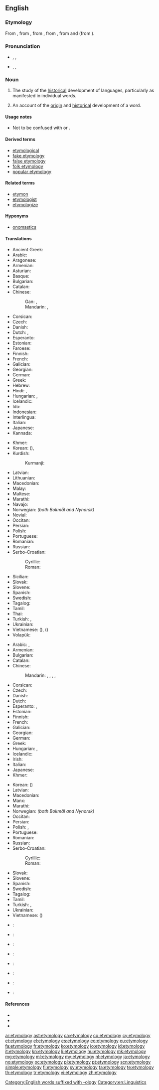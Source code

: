 {{selfref|For etymology on Wiktionary, see [[Wiktionary:Etymology]].}}
==English==

===Etymology===
From {{etyl|enm}} {{term|etimologie|lang=enm}}, from {{etyl|fro}} {{term|ethimologie|lang=fro}}, from {{etyl|la}} {{term|etymologia|lang=la}}, from {{etyl|grc}} {{term|sc=polytonic|ἐτυμολογία|tr=etumologia|lang=grc}}, from {{term|ἔτυμον||true sense|tr=etumon|lang=grc}} and {{term|-λογία||study of|tr=-logia|lang=grc}} (from {{term|λόγος|tr=logos|lang=grc}}).

===Pronunciation===
* {{a|RP}} {{enPR|ĕt"ə-mŏl'ə-jē}}, {{IPA|/ˌɛt.ɪˈmɒl.ə.dʒi/}}, {{X-SAMPA|/%Et.I"mQl.@.dZi/}}
* {{a|GenAm}} {{enPR|ĕt"ə-mŏl'ə-jē}}, {{IPA|/ˌɛtəˈmɑlədʒi/}}, {{X-SAMPA|/%Et@"mAl@dZi/}}

===Noun===
{{wikipedia}}
{{seeCites|pos=right}}
{{en-noun|etymolog|ies}}

# {{uncountable}} The study of the [[historical]] development of languages, particularly as manifested in individual words.
# {{countable}} An account of the [[origin]] and [[historical]] development of a word.

====Usage notes====
* Not to be confused with {{term|entomology|lang=en||the study of insects}} or {{term|etiology|lang=en||the study of causes or origins}}.

====Derived terms====
* [[etymological]]
* [[fake etymology]]
* [[false etymology]]
* [[folk etymology]]
* [[popular etymology]]

====Related terms====
* [[etymon]]
* [[etymologist]]
* [[etymologize]]

====Hyponyms====
* [[onomastics]]

====Translations====
{{trans-top|study of the historical development of languages, particularly of individual words}}
* Ancient Greek: {{tø|grc|ἡ ἐτυμολογία|f|tr=hē etumologia}}
* Arabic: {{t-|ar|تأثيل|m|tr=ta‘thiil}}
* Aragonese: {{t-|an|etimolochía|f}}
* Armenian: {{t-|hy|ստուգաբանություն|tr=stugabanut'yun}}
* Asturian: {{t+|ast|etimoloxía|f}}
* Basque: {{t-|eu|etimologia}}
* Bulgarian: {{t+|bg|етимология|f|tr=etimológija|sc=Cyrl}}
* Catalan: {{t+|ca|etimologia|f}}
* Chinese:
*: Gan: {{tø|gan|語源學|sc=Hans}}, {{tø|gan|语源学|tr=ngi3 ngion4 hok6|sc=Hans}}
*: Mandarin: {{t|cmn|語源學|sc=Hani}}, {{t|cmn|语源学|tr=yǔyuánxué|sc=Hani}}
* Corsican: {{t+|co|etimulugia}}
* Czech: {{t+|cs|etymologie|f}}
* Danish: {{t+|da|etymologi|c}}
* Dutch: {{t+|nl|etymologie|f}}, {{t+|nl|woordherkomst|f}}
* Esperanto: {{t-|eo|etimologio}}
* Estonian: {{t-|et|etümoloogia}}
* Faroese: {{t-|fo|upprunafrøði|f}}
* Finnish: {{t+|fi|etymologia}}
* French: {{t+|fr|étymologie|f}}
* Galician: {{t+|gl|etimoloxía|f}}
* Georgian: {{t+|ka|ეტიმოლოგია|tr=etimologia|sc=Geor}}
* German: {{t+|de|Etymologie|f}}
* Greek: {{t+|el|ετυμολογία|f|tr=etymología}}
* Hebrew: {{t+|he|אטימולוגיה|f|tr=etimológya}}
* Hindi: {{t-|hi|व्युत्पत्ति|tr=vyutpatti}}, {{t-|hi|व्युत्पत्तिशास्त्र|tr=vyutpattiśāstr}}
* Hungarian: {{t+|hu|etimológia}}, {{t-|hu|szófejtés}}
* Icelandic: {{t+|is|orðsifjafræði|f}}
* Ido: {{t+|io|etimologio}}
* Indonesian: {{t+|id|etimologi}}
* Interlingua: {{t-|ia|etymologia}}
* Italian: {{t+|it|etimologia|f}}
* Japanese: {{t-|ja|語源学|tr=[[ごげんがく]], gogengaku}}
* Kannada: {{t+|kn|ಪದದ ಹಿನ್ನೆಲೆ|tr=padada hinnele|sc=Knda}}
{{trans-mid}}
* Khmer: {{t-|km|និរុត្តិសាស្ត្រ|sc=Khmr|tr=nirutte saah}}
* Korean: {{t+|ko|어원학|tr=eowonhak|sc=Hang}} ({{t-|ko|語源學|sc=Hani}}), {{t+|ko|어원|sc=Kore}}
* Kurdish:
*: Kurmanji: {{t-|kmr|bêjenasî|f}}
* Latvian: {{t+|lv|etimoloģija|f}}
* Lithuanian: {{t+|lt|etimologija}}
* Macedonian: {{t-|mk|етимологија|f|tr=etimológija}}
* Malay: {{t-|ms|etimologi}}
* Maltese: {{t+|mt|etimoloġija|f}}
* Marathi: {{t-|mr|व्युत्पत्तीशास्त्र|n|tr=vyutpatti shastra|sc=Deva}}
* Navajo: {{tø|nv|bizhiʼígíí}}
* Norwegian: {{t+|no|etymologi|m}} ''(both Bokmål and Nynorsk)''
* Novial: {{tø|nov|etimologia}}
* Occitan: {{t+|oc|etimologia|f}}
* Persian: {{t-|fa|ریشه‌شناسی|tr=rīsheshenāsi}}
* Polish: {{t+|pl|etymologia|f}}
* Portuguese: {{t+|pt|etimologia|f}}
* Romanian: {{t+|ro|etimologie|f}}
* Russian: {{t+|ru|этимология|f|tr=etimológija}}
* Serbo-Croatian:
*: Cyrillic: {{t-|sh|етимологија|f|sc=Cyrl}}
*: Roman: {{t-|sh|etimologija|f}}
* Sicilian: {{t+|scn|etimoluggìa|f}}
* Slovak: {{t-|sk|etymológia|f}}
* Slovene: {{t+|sl|etimologija|f}}
* Spanish: {{t+|es|etimología|f}}
* Swedish: {{t+|sv|etymologi|c}}
* Tagalog: {{t+|tl|etimolohiya}}
* Tamil: {{t+|ta|சொற்பிறப்பியல்|tr=coṟpiṟappiyal|sc=Taml}}
* Thai: {{t-|th|นิรุกติศาสตร์|tr=níróoktì sàat}}
* Turkish: {{t+|tr|köken bilimi}}, {{t+|tr|etimoloji}}
* Ukrainian: {{t+|uk|етимологія|f|tr=etymolóhija}}
* Vietnamese: {{t+|vi|từ nguyên học}} ({{t-|vi|詞源學|sc=Hani}}), {{t+|vi|từ nguyên}} ({{t-|vi|詞源|sc=Hani}})
* Volapük: {{t+|vo|tümolog}}
{{trans-bottom}}

{{trans-top|account of the origin and historical development of a word}}
* Arabic: {{t-|ar|إشتقاق|m|tr='ishtiqaaq}}, {{t-|ar|تأثيل|m|tr=ta‘thiil}}
* Armenian: {{t-|hy|ստուգաբանություն|tr=stugabanut'yun}}
* Bulgarian: {{t+|bg|етимология|f|tr=etimológija|sc=Cyrl}}
* Catalan: {{t+|ca|etimologia|f}}
* Chinese:
*: Mandarin: {{t-|cmn|詞源|sc=Hani}}, {{t-|cmn|词源|tr=cíyuán|sc=Hani}}, {{t-|cmn|語源|sc=Hani}}, {{t-|cmn|语源|tr=yǔyuán|sc=Hani}}, {{t-|cmn|字源|tr=zìyuán|sc=Hani}}
* Corsican: {{t+|co|etimulugia}}
* Czech: {{t+|cs|etymologie|f}}
* Danish: {{t+|da|etymologi|c}}
* Dutch: {{t+|nl|etymologie|f}}
* Esperanto: {{t-|eo|etimo}}, {{t-|eo|vortodeveno}}
* Estonian: {{t-|et|etümoloogia}}
* Finnish: {{t+|fi|etymologia}}
* French: {{t+|fr|étymologie|f}}
* Galician: {{t+|gl|etimoloxía|f}}
* Georgian: {{t+|ka|ეტიმოლოგია|tr=etimologia|sc=Geor}}
* German: {{t+|de|Etymologie|f}}
* Greek: {{t-|el|ετυμολόγηση|f|tr=etymológisi}}
* Hungarian: {{t+|hu|etimológia}}, {{t-|hu|szófejtés}}
* Icelandic: {{t-|is|orðsifjar|f-p}}
* Irish: {{t-|ga|sanasaíocht|f}}
* Italian: {{t+|it|etimologia|f}}
* Japanese: {{t+|ja|語源|tr=ごげん, gogen}}
* Khmer: {{t-|km|ដើមកំណើតពាក្យ|sc=Khmr|tr=daəm kɑmnaət piek}}
{{trans-mid}}
* Korean: {{t+|ko|어원|tr=eoweon|sc=Hang}} ({{t+|ko|語源|sc=Hani}})
* Latvian: {{t+|lv|etimoloģija|f}}
* Macedonian: {{t-|mk|етимологија|f|tr=etimológija}}
* Manx: {{t-|gv|bun-ocklaght|f}}
* Marathi: {{t-|mr|व्युत्पत्ती|f|tr=vyutpatti|sc=Deva}}
* Norwegian: {{t+|no|etymologi|m}} ''(both Bokmål and Nynorsk)''
* Occitan: {{t+|oc|etimologia|f}}
* Persian: {{t-|fa|ریشه‌شناسی|tr=rišešenâsi}}
* Polish: {{t+|pl|etymologia|f}}, {{t+|pl|źródłosłów|m}}
* Portuguese: {{t+|pt|etimologia|f}}
* Romanian: {{t+|ro|etimologie|f}}
* Russian: {{t+|ru|этимология|f|tr=etimológija}}
* Serbo-Croatian:
*: Cyrillic: {{t-|sh|етимологија|f|sc=Cyrl}}
*: Roman: {{t-|sh|etimologija|f}}
* Slovak: {{t-|sk|etymológia|f}}
* Slovene: {{t+|sl|etimologija|f}}
* Spanish: {{t+|es|etimología|f}}
* Swedish: {{t+|sv|etymologi|c}}
* Tagalog: {{t+|tl|etimolohiya}}
* Tamil: {{t+|ta|சொற்பிறப்பியல்|tr=coṟpiṟappiyal|sc=Taml}}
* Turkish: {{t+|tr|köken bilimi}}, {{t+|tr|etimoloji}}
* Ukrainian: {{t+|uk|етимологія|f|tr=etymolóhija}}
* Vietnamese: {{t+|vi|từ nguyên}} ({{t-|vi|詞源|sc=Hani}})
{{trans-bottom}}

{{checktrans-top}}
* {{ttbc|af}}: {{t+|af|etimologie}}
* {{ttbc|eu}}: {{t-|eu|etimologia}}
* {{ttbc|et}}: {{t-|et|etümoloogia}}
* {{ttbc|id}}: {{t+|id|etimologi}}
{{trans-mid}}
* {{ttbc|ia}}: {{t-|ia|etymologia}}
* {{ttbc|la}}: {{t-|la|etymologia|f}}
* {{ttbc|nov}}: {{tø|nov|etimologia}}
* {{ttbc|sd}}: {{t-|sd|بڻڀياس|alt=بُڻڀياسُ|m|tr=bunn bhiyaasu|sc=sd-Arab}}
{{trans-bottom}}

====References====
* {{R:American Heritage 2000|etymology}}
* {{R:Dictionary.com|etymology}}
* {{R:WordNet 2003|etymology}}

[[Category:English words suffixed with -ology]]
[[Category:en:Linguistics]]

[[ar:etymology]]
[[ast:etymology]]
[[ca:etymology]]
[[co:etymology]]
[[cy:etymology]]
[[et:etymology]]
[[el:etymology]]
[[es:etymology]]
[[eo:etymology]]
[[eu:etymology]]
[[fa:etymology]]
[[fr:etymology]]
[[ko:etymology]]
[[io:etymology]]
[[id:etymology]]
[[it:etymology]]
[[kn:etymology]]
[[li:etymology]]
[[hu:etymology]]
[[mk:etymology]]
[[mg:etymology]]
[[ml:etymology]]
[[my:etymology]]
[[nl:etymology]]
[[ja:etymology]]
[[no:etymology]]
[[oc:etymology]]
[[pl:etymology]]
[[pt:etymology]]
[[scn:etymology]]
[[simple:etymology]]
[[fi:etymology]]
[[sv:etymology]]
[[ta:etymology]]
[[te:etymology]]
[[th:etymology]]
[[tr:etymology]]
[[vi:etymology]]
[[zh:etymology]]